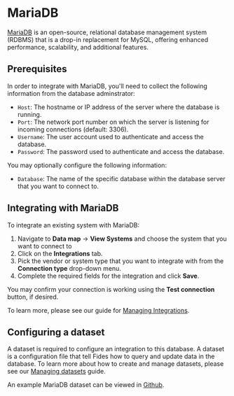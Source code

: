 
# MariaDB
[MariaDB](https://mariadb.org/) is an open-source, relational database management system (RDBMS) that is a drop-in replacement for MySQL, offering enhanced performance, scalability, and additional features.

## Prerequisites
In order to integrate with MariaDB, you'll need to collect the following information from the database adminstrator:

- `Host`: The hostname or IP address of the server where the database is running.
- `Port`: The network port number on which the server is listening for incoming connections (default: 3306).
- `Username`: The user account used to authenticate and access the database.
- `Password`: The password used to authenticate and access the database.

You may optionally configure the following information:
- `Database`: The name of the specific database within the database server that you want to connect to.


## Integrating with MariaDB
To integrate an existing system with MariaDB: 

1. Navigate to **Data map** → **View Systems** and choose the system that you want to connect to
2. Click on the **Integrations** tab.
3. Pick the vendor or system type that you want to integrate with from the **Connection type** drop-down menu.
4. Complete the required fields for the integration and click **Save**. 

You may confirm your connection is working using the **Test connection** button, if desired.

To learn more, please see our guide for [Managing Integrations](/user-guides/integrations/manage-integrations).

## Configuring a dataset
A dataset is required to configure an integration to this database. A dataset is a configuration file that tell Fides how to query and update data in the database. To learn more about how to create and manage datasets, please see our [Managing datasets](/user-guides/integrations/manage-datasets) guide.

An example MariaDB dataset can be viewed in [Github](https://github.com/ethyca/fides/blob/main/data/dataset/mariadb_example_test_dataset.yml).



